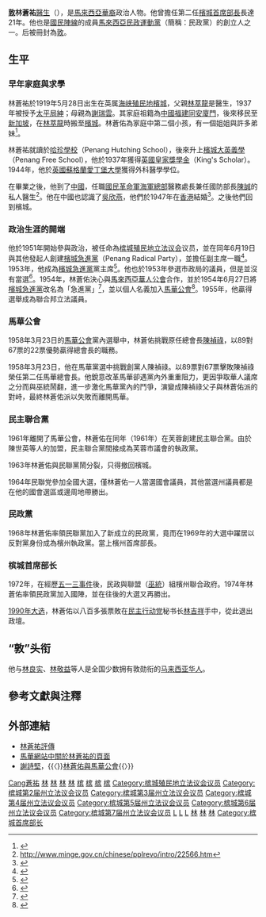 {{Refimprove|time=20201012}}
{{Infobox_Officeholder
| honorific-prefix = 
| name = 林蒼祐
| original_name = 
| honorific-suffix = 
| image =
| image_size= 
| caption = 

| office = {{flagicon|Penang}} 第二任[[槟城首席部长|槟城首席部长]]
| term_start = 1969年5月19日
| term_end = 1990年10月25日
| 1blankname = 州元首
| 1namedata = {{tsl|en|Syed Sheh Hassan Barakbah|赛谢·哈山峇拉峇}}<small>（1969-1975）</small><br>{{tsl|en|Sardon Jubir|沙顿·朱比}}<small>（1975-1981）</small><br>{{tsl|en|Awang Hassan|阿旺·哈山}}<small>（1981-1989）</small><br>{{tsl|en|Hamdan Sheikh Tahir|韩旦·赛达希}}<small>（1989-1990）</small>
| predecessor = [[王保尼|王保尼]]
| successor = [[许子根|许子根]]

| parliament1 = 马来西亚国会下议院
| constituency_MP1 = {{pc|丹绒}}
| term_start1 = {{pmd|2a}}
| term_end1 = {{pmd|4b}}
| predecessor1 = 陈博金（[[社阵|社阵]]{{tsl|en|Labour Party of Malaya|劳工党}}）
| successor1 = 黄鸿杰（[[民行党|行动党]]）
| majority1 = 4,412（[[1964年马来西亚大选|1964]]）<br>15,160（[[1969年马来西亚大选|1969]]）<br>1,440（[[1974年马来西亚大选|1974]]）

| assembly2 = 槟城州立法议会
| constituency_AM2 = {{pc|巴当哥打}}
| term_start2 = {{pmd|4a}}
| term_end2 = {{pmd|7b}}
| predecessor2 = '''初创议席'''
| successor2 = [[林吉祥|林吉祥]]（[[民行党|行动党]]）

| office3 = {{民政党}}第二任全国主席
| term_start3 = 1968年8月
| term_end3 = 1980年8月
| predecessor3 = {{tsl|en|Syed Hussein Alatas|赛胡先·阿拉塔斯}}
| successor3 = [[林敬益|林敬益]]

| office4 = {{马华公会}}第二任总会长
| term_start4 = 1958年3月27日
| term_end4 = 1959年7月15日
| predecessor4 = [[陳禎祿|陳禎祿]]
| successor4 = [[謝敦祿|謝敦祿]]<small>（代总会长）</small>

| gender = 男性
| othername = Lim Chong Eu<small>（身份证名字）</small><br>槟城发展之父
| birth_date = {{birth date|1919|5|28}}
| birth_place = [[File:Flag_of_the_British_Straits_Settlements_(1904–1925).svg|25px]] [[海峡殖民地|海峡殖民地]][[檳城|檳城]]
| death_date = {{death date and age|2010|11|24|1919|5|28}}
| death_place = {{MYS}} {{Penang}}[[丹絨武雅|丹絨武雅]]
| resting_place = {{MYS}} {{Penang}}峇都眼东联合福建联合公冢墓地
| native place = [[福建省|福建]][[同安区|同安]]
| nationality = {{MYS}}
| party = {{民政党}}<small>（1968-2010）</small>
| otherparty = {{马华公会}}<small>（1954-1961）</small>
| spouse = 吳欣燕
| children = 林建安<br>林建成<br>林宝玲<br>林宝艳
| parents = 林萃龙<br>谢瑞云
| relations = 
| residence = 
| occupation = [[政治人物|政治人物]]、[[医生|医生]]
| profession = 
| alma_mater = {{UK}}[[爱丁堡大学|爱丁堡大学]]<small>（[[外科|外科]][[医学士|医学士]]）
| religion = [[佛教|佛教]]
| website = 
| signature = 
| footnotes = 
}}
'''[[敦_(頭銜)|敦]]林蒼祐'''[[醫生|醫生]]（{{bd|1919年|5月28日|2010年|11月24日|catIdx=Lin林蒼祐}}），是[[馬來西亞|馬來西亞]][[馬來西亞華人|華裔]]政治人物。他曾擔任第二任[[檳城首席部長|檳城首席部長]]長達21年。他也是[[國民陣線|國民陣線]]的成員[[馬來西亞民政運動黨|馬來西亞民政運動黨]]（簡稱：民政黨）的創立人之一。后被冊封為[[马来西亚封衔|敦]]。{{cn}}
==生平==
===早年家庭與求學===
林蒼祐於1919年5月28日出生在英属[[海峡殖民地|海峡殖民地]][[檳城|檳城]]，父親[[林萃龍|林萃龍]]是醫生，1937年被授予[[太平局紳|太平局紳]]；母親為[[謝瑞雲|謝瑞雲]]。其家庭祖籍為[[中國|中國]][[福建|福建]][[同安|同安]][[廈門|廈門]]，後來移民至[[新加坡|新加坡]]，在[[林萃龍|林萃龍]]時搬至[[檳城|檳城]]。林蒼佑為家庭中第二個小孩，有一個姐姐與許多弟妹<ref>{{cite web|url=http://mag.sinchew-i.com/linchongeu/index.phtml?sec=349|title=最新消息 - 星洲网 Sin Chew Daily|website=星洲网 Sin Chew Daily|access-date=2008-08-04|archive-date=2020-12-05|archive-url=https://web.archive.org/web/20201205091802/http://mag.sinchew-i.com/linchongeu/index.phtml?sec=349|dead-url=no}}</ref>。

林蒼祐就讀於[[哈珍學校|哈珍學校]]（Penang Hutching School），後來升上[[檳城大英義學|檳城大英義學]]（Penang Free School），他於1937年獲得[[英國皇家獎學金|英國皇家獎學金]]（King's Scholar）。1944年，他於[[英國|英國]][[蘇格蘭|蘇格蘭]][[愛丁堡大學|愛丁堡大學]]獲得外科醫學學位。{{cn}}

在畢業之後，他到了[[中國|中國]]，任職[[國民革命軍海軍總部|國民革命軍海軍總部]]醫務處長兼任國防部長[[陳誠|陳誠]]的私人醫生<ref>http://www.minge.gov.cn/chinese/pplrevo/intro/22566.htm{{dead link|date=2018年3月 |bot=InternetArchiveBot |fix-attempted=yes }}</ref>。他在中國也認識了[[吳欣燕|吳欣燕]]，他們於1947年在[[香港|香港]]結婚<ref>{{cite web|url=http://mag.sinchew-i.com/linchongeu/index.phtml?sec=352&sdate=&artid=200103110136|title=最新消息 - 星洲网 Sin Chew Daily|website=星洲网 Sin Chew Daily|access-date=2008-08-04|archive-date=2018-09-15|archive-url=https://web.archive.org/web/20180915121839/http://mag.sinchew-i.com/linchongeu/index.phtml?sec=352&sdate=&artid=200103110136|dead-url=no}}</ref>。之後他們回到檳城。

===政治生涯的開端===
他於1951年開始參與政治，被任命為[[槟城殖民地立法议会|槟城殖民地立法议会]]议员，並在同年6月19日與其他發起人創建[[檳城急進黨|檳城急進黨]]（Penang Radical Party），並擔任副主席一職<ref>{{cite web|url=http://mag.sinchew-i.com/linchongeu/index.phtml?sec=353|title=最新消息 - 星洲网 Sin Chew Daily|website=星洲网 Sin Chew Daily|access-date=2008-08-04|archive-date=2021-01-20|archive-url=https://web.archive.org/web/20210120213513/http://mag.sinchew-i.com/linchongeu/index.phtml?sec=353|dead-url=no}}</ref>。1953年，他成為[[檳城急進黨|檳城急進黨]]黨主席<ref>{{cite web|url=http://mag.sinchew-i.com/linchongeu/index.phtml?sec=353&sdate=&artid=200103170456|title=最新消息 - 星洲网 Sin Chew Daily|website=星洲网 Sin Chew Daily|access-date=2008-08-04|archive-date=2021-01-20|archive-url=https://web.archive.org/web/20210120224105/http://mag.sinchew-i.com/linchongeu/index.phtml?sec=353&sdate=&artid=200103170456|dead-url=no}}</ref>。他也於1953年參選市政局的議員，但是並沒有當選<ref>{{cite web|url=http://mag.sinchew-i.com/linchongeu/index.phtml?sec=353&sdate=&artid=200103170510|title=最新消息 - 星洲网 Sin Chew Daily|website=星洲网 Sin Chew Daily|access-date=2008-08-04|archive-date=2021-01-20|archive-url=https://web.archive.org/web/20210120232140/http://mag.sinchew-i.com/linchongeu/index.phtml?sec=353&sdate=&artid=200103170510|dead-url=no}}</ref>。1954年，林蒼佑決心與[[馬來西亞華人公會|馬來西亞華人公會]]合作，並於1954年6月27日將[[檳城急進黨|檳城急進黨]]改名為「急進黨」<ref>{{cite web|url=http://mag.sinchew-i.com/linchongeu/index.phtml?sec=353&sdate=&artid=200103180124|title=最新消息 - 星洲网 Sin Chew Daily|website=星洲网 Sin Chew Daily|access-date=2008-08-04|archive-date=2021-01-20|archive-url=https://web.archive.org/web/20210120214257/http://mag.sinchew-i.com/linchongeu/index.phtml?sec=353&sdate=&artid=200103180124|dead-url=no}}</ref>，並以個人名義加入[[馬來西亞華人公會|馬華公會]]<ref>{{cite web|url=http://www.geocities.com/cheahseekian/csk2004/csk40112.html|title=飛揚網絡 (謝詩堅) - 林蒼佑與馬華公會|date=2009-10-26|publisher=|deadurl=yes|archiveurl=https://web.archive.org/web/20091026220045/http://www.geocities.com/cheahseekian/csk2004/csk40112.html|archivedate=2009-10-26}}</ref>。1955年，他贏得選舉成為聯合邦立法議員。

===馬華公會===
1958年3月23日的[[馬來西亞華人公會|馬華公會]]黨內選舉中，林蒼佑挑戰原任總會長[[陳禎祿|陳禎祿]]，以89對67票的22票優勢贏得總會長的職務。

1958年3月23日，他在馬華黨選中挑戰創黨人陳禎祿。以89票對67票擊敗陳禎祿榮任第二任馬華總會長。他銳意改革馬華卻遇黨內外重重阻力，更因爭取華人議席之分而與巫統鬧翻，進一步激化馬華黨內的鬥爭，演變成陳禎祿父子與林蒼佑派的對峙，最終林蒼佑派以失敗而離開馬華。

===民主聯合黨===
1961年離開了馬華公會，林蒼佑在同年（1961年）在芙蓉創建民主聯合黨。由於陳世英等人的加盟，民主聯合黨間接成為芙蓉市議會的執政黨。

1963年林蒼佑與民聯黨鬧分裂，只得撤回檳城。

1964年民聯党參加全國大選，僅林蒼佑一人當選國會議員，其他當選州議員都是在他的國會選區或邊周地帶勝出。

===民政黨===
1968年林蒼佑率領民聯黨加入了新成立的民政黨，竟而在1969年的大選中躍居以反對黨身份成為檳州執政黨。當上檳州首席部長。{{cn}}

===槟城首席部长===
1972年，在經歷[[五一三事件_(马来西亚)|五一三事件]]後，民政與聯盟（[[馬來民族統一機構|巫統]]）組檳州聯合政府。1974年林蒼佑率領民政黨加入國陣，並在往後的大選又再勝出。{{cn}}

[[1990年马来西亚大选|1990年大选]]，林蒼佑以八百多張票敗在[[民主行动党_(马来西亚)|民主行动党]]秘书长[[林吉祥|林吉祥]]手中，從此退出政壇。
==“敦”头衔==
他与[[林良实|林良实]]、[[林敬益|林敬益]]等人是全国少数拥有敦勋衔的[[马来西亚华人|马来西亚华人]]。

==參考文獻與注釋==
{{Portal box|马来西亚}}
{{reflist}}

==外部連結==
*[http://mag.sinchew-i.com/linchongeu/ 林蒼祐評傳] {{Wayback|url=http://mag.sinchew-i.com/linchongeu/ |date=20210120232114 }}
*[http://www.mca.org.my/Chinese/PastPresidents/Pages/tunlimchongeu.aspx 馬華網站中關於林蒼祐的頁面] {{Wayback|url=http://www.mca.org.my/Chinese/PastPresidents/Pages/tunlimchongeu.aspx |date=20100405112808 }}
*[[謝詩堅|謝詩堅]]，{{〈}}[https://web.archive.org/web/20091026220045/http://www.geocities.com/cheahseekian/csk2004/csk40112.html 林蒼佑與馬華公會]{{〉}}

{{start box}}
{{S-before|[[王保尼|王保尼]]<!--Wong Pow Nee--> }}
{{S-title|[[檳城首席部長|檳城首席部長]]<!--Chief Minister of the State of Penang-->|1969年5月－1990年10月}}
{{S-after|[[許子根|許子根]]}}
{{S-before|[[陳禎祿|陳禎祿]]}}
{{S-title|[[馬來西亞華人公會|馬來西亞華人公會]]總會長 |1958年3月－1959年9月}}
{{S-after|[[謝敦祿|謝敦祿]]<!--Chech Toon Lok--> |（代总会长）}}
{{S-before|[[赛·胡先·阿拉塔斯|赛·胡先·阿拉塔斯]]<!--Syed Hussein Alatas-->}}
{{S-title|[[馬來西亞民政運動|民政黨]]主席|1968年8月－1980年5月}}
{{S-after|[[林敬益|林敬益]]<!--Lim Keng Yaik-->}}
{{end box}}

{{槟城首席部长}}

{{Authority control}}
{{DEFAULTSORT:Lim林蒼祐}}
[[Category:林姓|Cang蒼祐]]
[[Category:前马来西亚民政党国会下议院议员|林]]
[[Category:马来西亚民政党党员|林]]
[[Category:马华公会总会长|林]]
[[Category:马来西亚民政党主席|林]]
[[Category:马来亚联合邦立法议会议员|槟]]
[[Category:马来西亚第2届国会议员|槟]]
[[Category:马来西亚第3届国会议员|槟]]
[[Category:马来西亚第4届国会议员|槟]]
[[Category:槟城殖民地立法议会议员|Category:槟城殖民地立法议会议员]]
[[Category:槟城第2届州立法议会议员|Category:槟城第2届州立法议会议员]]
[[Category:槟城第3届州立法议会议员|Category:槟城第3届州立法议会议员]]
[[Category:槟城第4届州立法议会议员|Category:槟城第4届州立法议会议员]]
[[Category:槟城第5届州立法议会议员|Category:槟城第5届州立法议会议员]]
[[Category:槟城第6届州立法议会议员|Category:槟城第6届州立法议会议员]]
[[Category:槟城第7届州立法议会议员|Category:槟城第7届州立法议会议员]]
[[Category:馬來西亞醫生|L]]
[[Category:愛丁堡大學校友|L]]
[[Category:檳城人|L]]
[[Category:馬來西亞佛教徒|林]]
[[Category:马来西亚华人|林]]
[[Category:閩南裔馬來西亞人|林]]
[[Category:槟城首席部长|Category:槟城首席部长]]